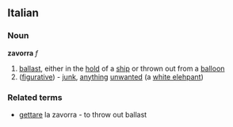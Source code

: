 ==Italian==
===Noun===
'''zavorra''' ''f''
# [[ballast]], either in the [[hold]] of a [[ship]] or thrown out from a [[balloon]]
# ([[figurative]]) - [[junk]], [[anything]] [[unwanted]] (a [[white elehpant]])
===Related terms===
* [[gettare]] la zavorra - to throw out ballast